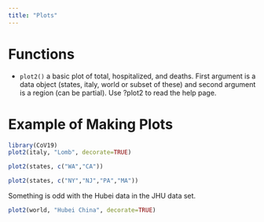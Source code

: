 ```yaml
---
title: "Plots"
---
```


# Functions

* `plot2()` a basic plot of total, hospitalized, and deaths. First argument is a data object (states, italy, world or subset of these) and second argument is a region (can be partial). Use ?plot2 to read the help page.

# Example of Making Plots

```r
library(CoV19)
plot2(italy, "Lomb", decorate=TRUE)
```

```r
plot2(states, c("WA","CA"))
```

```r
plot2(states, c("NY","NJ","PA","MA"))
```

Something is odd with the Hubei data in the JHU data set.

```r
plot2(world, "Hubei China", decorate=TRUE)
```


